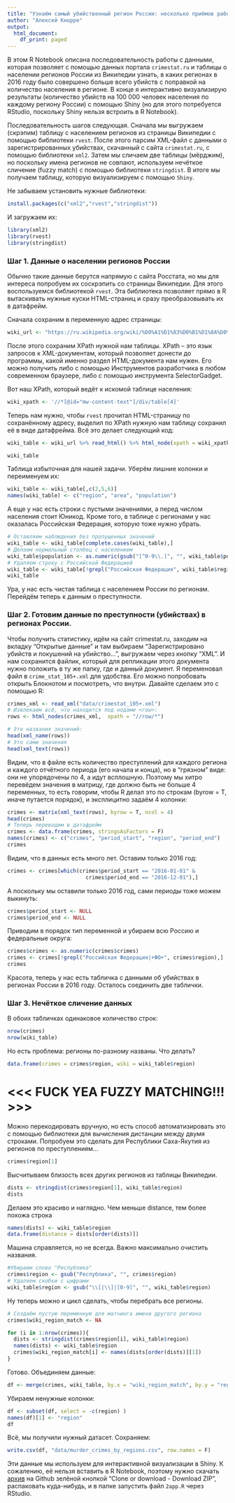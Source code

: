 ```yaml
---
title: "Узнаём самый убийственный регион России: несколько приёмов работы с данными в R"
author: "Алексей Кнорре"
output:
  html_document:
    df_print: paged
---
```


В этом R Notebook описана последовательность работы с данными, которая позволяет с помощью данных портала `crimestat.ru` и таблицы о населении регионов России из Википедии узнать, в каких регионах в 2016 году было совершено больше всего убийств с поправкой на количество населения в регионе. В конце я интерактивно визуализирую результаты (количество убийств на 100 000 человек населения по каждому региону России) с помощью Shiny (но для этого потребуется RStudio, поскольку Shiny нельзя встроить в R Notebook).

Последовательность шагов следующая. Сначала мы выгружаем (скрэпим) таблицу с населением регионов из страницы Википедии с помощью библиотеки `rvest`. После этого парсим XML-файл с данными о зарегистрированных убийствах, скачанный с сайта `crimestat.ru`, с помощью библиотеки `xml2`. Затем мы сличаем две таблицы (мёрджим), но поскольку имена регионов не совпают, используем нечёткое сличение (fuzzy match) с помощью библиотеки `stringdist`. В итоге мы получаем таблицу, которую визуализируем с помощью `Shiny`.  

Не забываем установить нужные библиотеки:
```r
install.packages(c("xml2","rvest","stringdist"))
```

И загружаем их:
```r
library(xml2)
library(rvest)
library(stringdist)
```


### Шаг 1. Данные о населении регионов России

Обычно такие данные берутся напрямую с сайта Росстата, но мы для интереса попробуем их соскрэпить со страницы Википедии. Для этого воспользуемся библиотекой `rvest`. Эта библиотека позволяет прямо в R вытаскивать нужные куски HTML-страниц и сразу преобразовывать их в датафрейм. 

Сначала сохраним в переменную адрес страницы:
```r
wiki_url <- "https://ru.wikipedia.org/wiki/%D0%A1%D1%83%D0%B1%D1%8A%D0%B5%D0%BA%D1%82%D1%8B_%D0%A0%D0%BE%D1%81%D1%81%D0%B8%D0%B9%D1%81%D0%BA%D0%BE%D0%B9_%D0%A4%D0%B5%D0%B4%D0%B5%D1%80%D0%B0%D1%86%D0%B8%D0%B8"
```

После этого сохраним XPath нужной нам таблицы. XPath -- это язык запросов к XML-документам, который позволяет донести до программы, какой именно раздел HTML-документа нам нужен. Его можно получить либо с помощью Инструментов разработчика в любом современном браузере, либо с помощью инструмента SelectorGadget.

Вот наш XPath, который ведёт к искомой таблице населения:
```r
wiki_xpath <- '//*[@id="mw-content-text"]/div/table[4]'
```

Теперь нам нужно, чтобы `rvest` прочитал HTML-страницу по сохранённому адресу, выделил по XPath нужную нам таблицу сохранил её в виде датафрейма. Всё это делает следующий код:

```r
wiki_table <- wiki_url %>% read_html() %>% html_node(xpath = wiki_xpath) %>% html_table()
```

```r
wiki_table
```

Таблица избыточная для нашей задачи. Уберём лишние колонки и переименуем их:
```r
wiki_table <- wiki_table[,c(2,5,6)]
names(wiki_table) <- c("region", "area", "population")
```
А еще у нас есть строки с пустыми значениями, а перед числом населения стоит Юникод. Кроме того, в таблице с регионами у нас оказалась Российская Федерация, которую тоже нужно убрать.


```r
# Оставляем наблюдения без пропущенных значений
wiki_table <- wiki_table[complete.cases(wiki_table),]
# Делаем нормальный столбец с населением
wiki_table$population <- as.numeric(gsub("[^0-9\\.]", "", wiki_table$population))
# Удаляем строку с Российской Федерацией
wiki_table <- wiki_table[!grepl("Российская Федерация", wiki_table$region),]
wiki_table
```

Ура, у нас есть чистая таблица с населением России по регионам. Перейдём теперь к данным о преступности.

### Шаг 2. Готовим данные по преступности (убийствах) в регионах России.

Чтобы получить статистику, идём на сайт crimestat.ru, заходим на вкладку "Открытые данные" и там выбираем "Зарегистрировано убийств и покушений на убийство...", выгружаем через кнопку "XML". И нам сохранится файлик, который для репликации этого документа нужно положить в ту же папку, где и данный документ. Я переменовал файл в `crime_stat_105+.xml` для удобства. Его можно попробовать открыть Блокнотом и посмотреть, что внутри. Давайте сделаем это с помощью R:

```r
crimes_xml <- read_xml("data/crimestat_105+.xml")
# Извлекаем всё, что находится под нодами <row>:
rows <- html_nodes(crimes_xml,  xpath = "//row/*")

# Это названия значений:
head(xml_name(rows))
# Это сами значения
head(xml_text(rows))
```

Видим, что в файле есть количество преступлений для каждого региона и каждого отчётного периода (его начала и конца), но в "грязном" виде: они не упорядочены по 4, а идут всплошную. Поэтому мы хитро перевёдем значения в матрицу, где должно быть не больше 4 переменных, то есть говорим, чтобы R делал это по строкам (byrow = T, иначе путается порядок), и эксплицитно задаём 4 колонки:

```r
crimes <- matrix(xml_text(rows), byrow = T, ncol = 4)
head(crimes)
# Теперь переводим в датафрейм
crimes <- data.frame(crimes, stringsAsFactors = F)
names(crimes) <- c("crimes", "period_start", "region", "period_end")
crimes
```

Видим, что в данных есть много лет. Оставим только 2016 год:
```r
crimes <- crimes[which(crimes$period_start == "2016-01-01" &
                         crimes$period_end == "2016-12-01"),]
```

А поскольку мы оставили только 2016 год, сами периоды тоже можем выкинуть:

```r
crimes$period_start <- NULL
crimes$period_end <- NULL
```

Приводим в порядок тип переменной и убираем всю Россию и федеральные округа:

```r
crimes$crimes <- as.numeric(crimes$crimes)
crimes <- crimes[!grepl("Российская Федерация|+ФО+", crimes$region),]
crimes
```
Красота, теперь у нас есть табличка с данными об убийствах в регионах России в 2016 году. Осталось соединить две таблички.

### Шаг 3. Нечёткое сличение данных

В обоих табличках одинаковое количество строк:
```r
nrow(crimes)
nrow(wiki_table)
```

Но есть проблема: регионы по-разному названы. Что делать?
```r
data.frame(crimes = crimes$region, wiki = wiki_table$region)
```

#######################################
# <<< FUCK YEA FUZZY MATCHING!!! >>>  #
#######################################

Можно перекодировать вручную, но есть способ автоматизировать это с помощью библиотеки для вычисления дистанции между двумя строками.
Попробуем это сделать для Республики Саха-Якутия из регионов по преступлениям...
```r
crimes$region[1]
```

Высчитываем близость всех других регионов из таблицы Википедии.
```r
dists <- stringdist(crimes$region[1], wiki_table$region)
dists
```

Делаем это красиво и наглядно. Чем меньше distance, тем более похожа строка
```r
names(dists) <- wiki_table$region
data.frame(distance = dists[order(dists)])
```

Машина справляется, но не всегда. Важно максимально очистить названия.

```r
#Убираем слово "Республика"
crimes$region <- gsub("Республика", "", crimes$region)
# Удаляем скобки с цифрами
wiki_table$region <- gsub("\\[|\\]|[0-9]", "", wiki_table$region)
```

Ну теперь можно и цикл сделать, чтобы перебрать все регионы.

```r
# Создаём пустую переменную для матчинга имени другого региона
crimes$wiki_region_match <- NA

for (i in 1:nrow(crimes)){
  dists <- stringdist(crimes$region[i], wiki_table$region)
  names(dists) <- wiki_table$region
  crimes$wiki_region_match[i] <- names(dists[order(dists)][1])
}
```

Готово. Объединяем данные:
```r
df <- merge(crimes, wiki_table, by.x = "wiki_region_match", by.y = "region")
```

Убираем ненужные колонки:
```r
df <- subset(df, select = -c(region) )
names(df)[1] <- "region"
df
```

Всё, мы получили нужный датасет. Сохраняем:
```r
write.csv(df, "data/murder_crimes_by_regions.csv", row.names = F)
```

Эти данные мы используем для интерактивной визуализации в Shiny. К сожалению, её нельзя вставить в R Notebook, поэтому нужно скачать [архив](https://github.com/alexeyknorre/workshop_undone_2018) на Github зелёной кнопкой "Clone or download - Download ZIP", распаковать куда-нибудь, и в папке запустить файл `2app.R` через RStudio.
